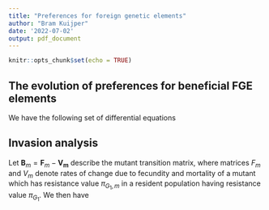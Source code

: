 ```yaml
---
title: "Preferences for foreign genetic elements"
author: "Bram Kuijper"
date: '2022-07-02'
output: pdf_document
---
```


```r
knitr::opts_chunk$set(echo = TRUE)
```

## The evolution of preferences for beneficial FGE elements

We have the following set of differential equations
\begin{align}
\frac{\mathrm{d}S}{\mathrm{d}t} &= b \left(1 - \kappa N \right ) + \gamma_{G_{1}} I_{G_{1}} + \gamma_{G_{2}} I_{G_{2}} - \left [ d + 
  \left (1-\pi_{G_{1}} \right ) \psi_{G_{1}} + \left (1-\pi_{G_{2}} \right ) \psi_{G_{2}} \right ] S \\
  %
\frac{\mathrm{d}I_{G_{2}}}{\mathrm{d}t} &= b_{G_{1}} \left ( 1 - \kappa N \right ) + \left (1 - \pi_{G_{1}} \right ) S - \left [ d_{G_{1}} + \gamma_{G_{1}} + \sigma \left ( 1 - \pi_{G_{2}} \right) \psi_{G_{2}} \right ] I_{G_{1}} + \gamma_{G_{2}} I_{G_{1}G_{2}}
\end{align}


## Invasion analysis
Let $\mathbf{B}_{m} = \mathbf{F}_{m} - \mathbf{V_{m}}$ describe the mutant transition matrix, where matrices $F_{m}$ and $V_{m}$ denote rates of change due to fecundity and mortality of a mutant which has resistance value $\pi_{G_{1},m}$ in a resident population having resistance value $\pi_{G_{1}}$. We then have
\begin{align}
\mathbf{F}_{m} &= \left [ \begin{array}{cccc}
b_{m} & 0 & 0 & 0 \\
0 & b_{G_{1},m} & 0 & 0 \\
0 & 0 & b_{G_{2},m} & 0 \\
0 & 0 & 0 & b_{G_{1}G_{2},m} 
\end{array} \right ] \\
\mathbf{V}_{m} &= \left [ 
  \begin{array}{cccc}
    d + \left (1-\pi_{G_{1}} \right ) \psi_{G_{1}} + 
      \left (1-\pi_{G_{2}} \right ) \psi_{G_{2}} & \gamma_{G_{1}} &  \gamma_{G_{2}} & 0 \\
      \left (1 - \pi_{G_{1}} \right )
  \end{array}  
 \right ]
\end{align}
